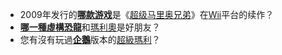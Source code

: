 * 2009年发行的'''[[新超级马里奥兄弟Wii|哪款游戏]]'''是《[[超级马里奥兄弟|超级马里奥兄弟]]》在[[Wii|Wii]]平台的续作？
*'''[[耀西|哪一種虛構恐龍]]'''和[[瑪利奧|瑪利奧]]是好朋友？
*您有沒有玩過'''[[超級企鵝|企鵝]]'''版本的[[超級瑪利|超級瑪利]]？